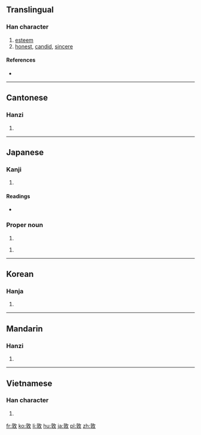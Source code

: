 ==Translingual==

===Han character===
{{Han char|rn=66|rad=攴|as=08|sn=12|four=0844<sub>0</sub>|canj=卜木人大 (YDOK)|ids=⿰[[享]][[攵]]}}

# [[esteem]]
# [[honest]], [[candid]], [[sincere]]

====References====
* {{Han ref|kx=0473.080|dkj=13276|dj=0826.100|hdz=21468.010|uh=6566|ud=25958|bh=B4B0|bd=46256}}

----

==Cantonese==

===Hanzi===
{{yue-hanzi|jyut=|y=deui6, deun1}}

# {{defn|lang=yue|sort=攴08}}

----

==Japanese==

===Kanji===
{{ja-kanji|grade=|rs=攴08}}

# {{defn|lang=ja|sort=攴08}}

====Readings====
* {{ja-readings|on=[[とん]] (ton), [[だん]] (dan), [[ちょう]] (chō)|kun=[[あつい]] (atsui)}}

===Proper noun===
{{ja-pos|つとむ|proper}}

# {{given name|male|lang=ja|sort=つとむ}}

{{ja-pos|あつし|proper}}

# {{given name|male|lang=ja}}

----

==Korean==

===Hanja===
{{ko-hanja|hangeul=[[돈]], [[퇴]]|eumhun=|rv=don, toe|mr=ton, t'oe|y=ton, thoy}}

# {{defn|lang=ko|sort=攴08}}

----

==Mandarin==

===Hanzi===
{{cmn-hanzi|pin=[[dūn]] ([[dun1]])|wg=tun<sup>1</sup>}}

# {{defn|lang=cmn|sort=攴08}}

----

==Vietnamese==

===Han character===
{{vi-hantu|[[đôn]], [[đon]], [[gion]], [[ton]], [[xôn]], [[xun]], [[dôn]], [[đùn]], [[giôn]], [[run]]|rs=攴08}}

# {{defn|lang=vi|sort=攴08}}

[[fr:敦]]
[[ko:敦]]
[[li:敦]]
[[hu:敦]]
[[ja:敦]]
[[pl:敦]]
[[zh:敦]]